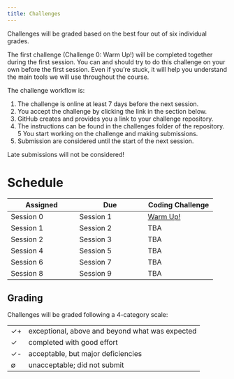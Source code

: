 ```yaml
---
title: Challenges
---
```


Challenges will be graded based on the best four out of six individual grades.

The first challenge (Challenge 0: Warm Up!) will be completed together during the first session.
You can and should try to do this challenge on your own before the first session. Even if you're stuck, it will help you understand the main tools we will use throughout the course.

The challenge workflow is:

1. The challenge is online at least 7 days before the next session.
2. You accept the challenge by clicking the link in the section below.
3. GitHub creates and provides you a link to your challenge repository.
4. The instructions can be found in the challenges folder of the repository.
5  You start working on the challenge and making submissions.
6. Submission are considered until the start of the next session.

Late submissions will not be considered!


# Schedule

| Assigned  | Due       | Coding Challenge                         |
| -         | -         | -                                        |
| Session 0 | Session 1 | [Warm Up!](https://classroom.github.com/a/ZQr1J_Tz) |
| Session 1 | Session 2 | TBA                                      |
| Session 2 | Session 3 | TBA                                      |
| Session 4 | Session 5 | TBA                                      |
| Session 6 | Session 7 | TBA                                      |
| Session 8 | Session 9 | TBA                                      |

## Grading
Challenges will be graded following a 4-category scale:

---- -------------------------------------------------
✓+   exceptional, above and beyond what was expected
✓    completed with good effort
✓-   acceptable, but major deficiencies
∅    unacceptable; did not submit
---- -------------------------------------------------


